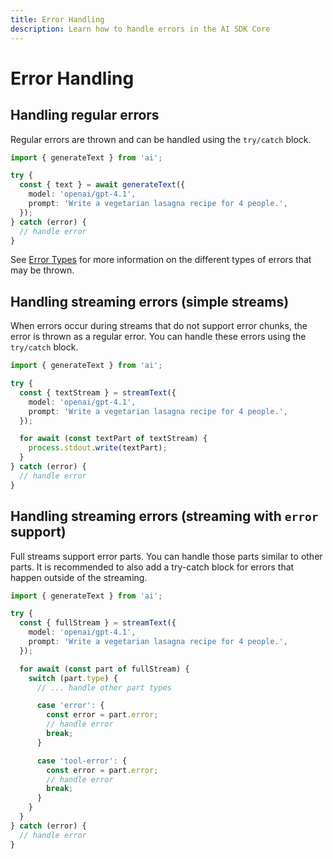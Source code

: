 ```yaml
---
title: Error Handling
description: Learn how to handle errors in the AI SDK Core
---
```


# Error Handling

## Handling regular errors

Regular errors are thrown and can be handled using the `try/catch` block.

```ts highlight="3,8-10"
import { generateText } from 'ai';

try {
  const { text } = await generateText({
    model: 'openai/gpt-4.1',
    prompt: 'Write a vegetarian lasagna recipe for 4 people.',
  });
} catch (error) {
  // handle error
}
```

See [Error Types](/docs/reference/ai-sdk-errors) for more information on the different types of errors that may be thrown.

## Handling streaming errors (simple streams)

When errors occur during streams that do not support error chunks,
the error is thrown as a regular error.
You can handle these errors using the `try/catch` block.

```ts highlight="3,12-14"
import { generateText } from 'ai';

try {
  const { textStream } = streamText({
    model: 'openai/gpt-4.1',
    prompt: 'Write a vegetarian lasagna recipe for 4 people.',
  });

  for await (const textPart of textStream) {
    process.stdout.write(textPart);
  }
} catch (error) {
  // handle error
}
```

## Handling streaming errors (streaming with `error` support)

Full streams support error parts.
You can handle those parts similar to other parts.
It is recommended to also add a try-catch block for errors that
happen outside of the streaming.

```ts highlight="13-17"
import { generateText } from 'ai';

try {
  const { fullStream } = streamText({
    model: 'openai/gpt-4.1',
    prompt: 'Write a vegetarian lasagna recipe for 4 people.',
  });

  for await (const part of fullStream) {
    switch (part.type) {
      // ... handle other part types

      case 'error': {
        const error = part.error;
        // handle error
        break;
      }

      case 'tool-error': {
        const error = part.error;
        // handle error
        break;
      }
    }
  }
} catch (error) {
  // handle error
}
```
